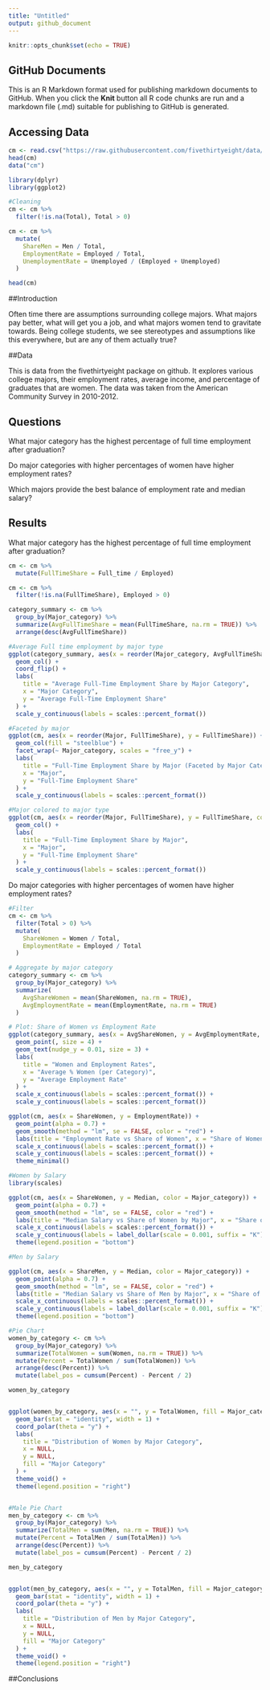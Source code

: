 ```yaml
---
title: "Untitled"
output: github_document
---
```


```r
knitr::opts_chunk$set(echo = TRUE)
```

## GitHub Documents

This is an R Markdown format used for publishing markdown documents to GitHub. When you click the **Knit** button all R code chunks are run and a markdown file (.md) suitable for publishing to GitHub is generated.

## Accessing Data

```r

cm <- read.csv("https://raw.githubusercontent.com/fivethirtyeight/data/master/college-majors/recent-grads.csv")
head(cm)
data("cm")

library(dplyr)
library(ggplot2)
```

```r
#Cleaning
cm <- cm %>%
  filter(!is.na(Total), Total > 0)

cm <- cm %>%
  mutate(
    ShareMen = Men / Total,
    EmploymentRate = Employed / Total,
    UnemploymentRate = Unemployed / (Employed + Unemployed)
  )

head(cm)
```
##Introduction

Often time there are assumptions surrounding college majors. What majors pay better, what will get you a job, and what majors women tend to gravitate towards. Being college students, we see stereotypes and assumptions like this everywhere, but are any of them actually true?

##Data

This is data from the fivethirtyeight package on github. It explores various college majors, their employment rates, average income, and percentage of graduates that are women. The data was taken from the American Community Survey in 2010-2012. 

## Questions

What major category has the highest percentage of full time employment after graduation?

Do major categories with higher percentages of women have higher employment rates?

Which majors provide the best balance of employment rate and median salary?

## Results

What major category has the highest percentage of full time employment after graduation?

```r
cm <- cm %>%
  mutate(FullTimeShare = Full_time / Employed)

cm <- cm %>%
  filter(!is.na(FullTimeShare), Employed > 0)

category_summary <- cm %>%
  group_by(Major_category) %>%
  summarize(AvgFullTimeShare = mean(FullTimeShare, na.rm = TRUE)) %>%
  arrange(desc(AvgFullTimeShare))

#Average Full time employment by major type
ggplot(category_summary, aes(x = reorder(Major_category, AvgFullTimeShare), y = AvgFullTimeShare, fill = Major_category)) +
  geom_col() +
  coord_flip() +
  labs(
    title = "Average Full-Time Employment Share by Major Category",
    x = "Major Category",
    y = "Average Full-Time Employment Share"
  ) +
  scale_y_continuous(labels = scales::percent_format())

#Faceted by major
ggplot(cm, aes(x = reorder(Major, FullTimeShare), y = FullTimeShare)) +
  geom_col(fill = "steelblue") +
  facet_wrap(~ Major_category, scales = "free_y") +
  labs(
    title = "Full-Time Employment Share by Major (Faceted by Major Category)",
    x = "Major",
    y = "Full-Time Employment Share"
  ) +
  scale_y_continuous(labels = scales::percent_format())

#Major colored to major type
ggplot(cm, aes(x = reorder(Major, FullTimeShare), y = FullTimeShare, color = Major_category)) +
  geom_col() +
  labs(
    title = "Full-Time Employment Share by Major",
    x = "Major",
    y = "Full-Time Employment Share"
  ) +
  scale_y_continuous(labels = scales::percent_format())

```




Do major categories with higher percentages of women have higher employment rates?

```r
#Filter
cm <- cm %>%
  filter(Total > 0) %>%
  mutate(
    ShareWomen = Women / Total,
    EmploymentRate = Employed / Total
  )

# Aggregate by major category
category_summary <- cm %>%
  group_by(Major_category) %>%
  summarize(
    AvgShareWomen = mean(ShareWomen, na.rm = TRUE),
    AvgEmploymentRate = mean(EmploymentRate, na.rm = TRUE)
  )

# Plot: Share of Women vs Employment Rate
ggplot(category_summary, aes(x = AvgShareWomen, y = AvgEmploymentRate, label = Major_category)) +
  geom_point(, size = 4) +
  geom_text(nudge_y = 0.01, size = 3) +
  labs(
    title = "Women and Employment Rates", 
    x = "Average % Women (per Category)",
    y = "Average Employment Rate"
  ) +
  scale_x_continuous(labels = scales::percent_format()) +
  scale_y_continuous(labels = scales::percent_format())

ggplot(cm, aes(x = ShareWomen, y = EmploymentRate)) +
  geom_point(alpha = 0.7) +
  geom_smooth(method = "lm", se = FALSE, color = "red") +
  labs(title = "Employment Rate vs Share of Women", x = "Share of Women", y = "Employment Rate") +
  scale_x_continuous(labels = scales::percent_format()) +
  scale_y_continuous(labels = scales::percent_format()) +
  theme_minimal()

#Women by Salary
library(scales)

ggplot(cm, aes(x = ShareWomen, y = Median, color = Major_category)) +
  geom_point(alpha = 0.7) +
  geom_smooth(method = "lm", se = FALSE, color = "red") +
  labs(title = "Median Salary vs Share of Women by Major", x = "Share of Women", y = "Median Salary") +
  scale_x_continuous(labels = scales::percent_format()) + 
  scale_y_continuous(labels = label_dollar(scale = 0.001, suffix = "K")) + 
  theme(legend.position = "bottom")

#Men by Salary

ggplot(cm, aes(x = ShareMen, y = Median, color = Major_category)) +
  geom_point(alpha = 0.7) +
  geom_smooth(method = "lm", se = FALSE, color = "red") +
  labs(title = "Median Salary vs Share of Men by Major", x = "Share of Men", y = "Median Salary") +
  scale_x_continuous(labels = scales::percent_format()) + 
  scale_y_continuous(labels = label_dollar(scale = 0.001, suffix = "K")) + 
  theme(legend.position = "bottom")

#Pie Chart
women_by_category <- cm %>%
  group_by(Major_category) %>%
  summarize(TotalWomen = sum(Women, na.rm = TRUE)) %>%
  mutate(Percent = TotalWomen / sum(TotalWomen)) %>%
  arrange(desc(Percent)) %>%
  mutate(label_pos = cumsum(Percent) - Percent / 2)

women_by_category


ggplot(women_by_category, aes(x = "", y = TotalWomen, fill = Major_category)) +
  geom_bar(stat = "identity", width = 1) +
  coord_polar(theta = "y") +
  labs(
    title = "Distribution of Women by Major Category",
    x = NULL,
    y = NULL,
    fill = "Major Category"
  ) +
  theme_void() +
  theme(legend.position = "right")


#Male Pie Chart
men_by_category <- cm %>%
  group_by(Major_category) %>%
  summarize(TotalMen = sum(Men, na.rm = TRUE)) %>%
  mutate(Percent = TotalMen / sum(TotalMen)) %>%
  arrange(desc(Percent)) %>%
  mutate(label_pos = cumsum(Percent) - Percent / 2)

men_by_category


ggplot(men_by_category, aes(x = "", y = TotalMen, fill = Major_category)) +
  geom_bar(stat = "identity", width = 1) +
  coord_polar(theta = "y") +
  labs(
    title = "Distribution of Men by Major Category",
    x = NULL,
    y = NULL,
    fill = "Major Category"
  ) +
  theme_void() +
  theme(legend.position = "right")
```
##Conclusions
